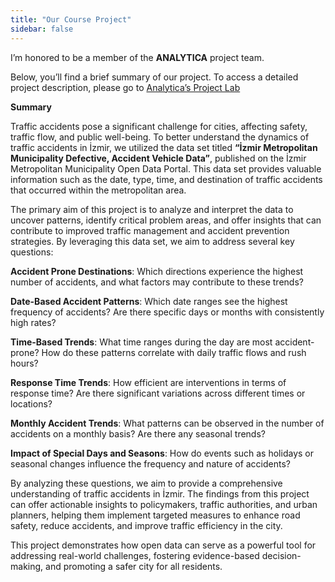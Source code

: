 ```yaml
---
title: "Our Course Project"
sidebar: false 
---
```


I'm honored to be a member of the **ANALYTICA** project team.

Below, you'll find a brief summary of our project. To access a detailed project description, please go to [Analytica's Project Lab](https://github.com/emu-hacettepe-analytics/emu430-fall2024-team-analytica)

**Summary**

Traffic accidents pose a significant challenge for cities, affecting safety, traffic flow, and public well-being. To better understand the dynamics of traffic accidents in İzmir, we utilized the data set titled **“İzmir Metropolitan Municipality Defective, Accident Vehicle Data”**, published on the İzmir Metropolitan Municipality Open Data Portal. This data set provides valuable information such as the date, type, time, and destination of traffic accidents that occurred within the metropolitan area.

The primary aim of this project is to analyze and interpret the data to uncover patterns, identify critical problem areas, and offer insights that can contribute to improved traffic management and accident prevention strategies. By leveraging this data set, we aim to address several key questions:

**Accident Prone Destinations**: Which directions experience the highest number of accidents, and what factors may contribute to these trends?

**Date-Based Accident Patterns**: Which date ranges see the highest frequency of accidents? Are there specific days or months with consistently high rates?

**Time-Based Trends**: What time ranges during the day are most accident-prone? How do these patterns correlate with daily traffic flows and rush hours?

**Response Time Trends**: How efficient are interventions in terms of response time? Are there significant variations across different times or locations?

**Monthly Accident Trends**: What patterns can be observed in the number of accidents on a monthly basis? Are there any seasonal trends?

**Impact of Special Days and Seasons**: How do events such as holidays or seasonal changes influence the frequency and nature of accidents?

By analyzing these questions, we aim to provide a comprehensive understanding of traffic accidents in İzmir. The findings from this project can offer actionable insights to policymakers, traffic authorities, and urban planners, helping them implement targeted measures to enhance road safety, reduce accidents, and improve traffic efficiency in the city.

This project demonstrates how open data can serve as a powerful tool for addressing real-world challenges, fostering evidence-based decision-making, and promoting a safer city for all residents.
